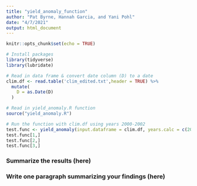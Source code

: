 ```yaml
---
title: "yield_anomaly_function"
author: "Pat Byrne, Hannah Garcia, and Yani Pohl"
date: "4/7/2021"
output: html_document
---
```


```r
knitr::opts_chunk$set(echo = TRUE)
```

```r
# Install packages
library(tidyverse)
library(lubridate)
```

```r
# Read in data frame & convert date column (D) to a date
clim.df <- read.table('clim_edited.txt',header = TRUE) %>% 
  mutate(
    D = as.Date(D)
  )

# Read in yield_anomaly.R function
source("yield_anomaly.R")

# Run the function with clim.df using years 2000-2002
test.func <- yield_anomaly(input.dataframe = clim.df, years.calc = c(2000,2001,2002))
test.func[1,]
test.func[2,]
test.func[3,]
```

### Summarize the results (here)


### Write one paragraph summarizing your findings (here)

